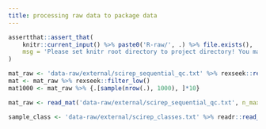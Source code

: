 ```yaml
---
title: processing raw data to package data
---
```


```r
assertthat::assert_that(
    knitr::current_input() %>% paste0('R-raw/', .) %>% file.exists(),
    msg = 'Please set knitr root directory to project directory! You may try running `rmarkdown::render("data-raw/data.Rmd")` at project directory or clicking `Knit` button on the top of this document in RStudio.'
)
```


```r
mat_raw <- 'data-raw/external/scirep_sequential_qc.txt' %>% rexseek::read_mat()
mat <- mat_raw %>% rexseek::filter_low()
mat1000 <- mat_raw %>% {.[sample(nrow(.), 1000), ]*10}

mat_raw <- read_mat('data-raw/external/scirep_sequential_qc.txt', n_max = 1000)

sample_class <- 'data-raw/external/scirep_classes.txt' %>% readr::read_csv(T, 'cc')
```


